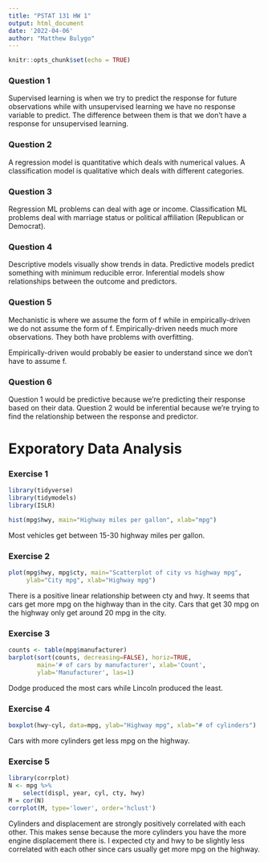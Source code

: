 ```yaml
---
title: "PSTAT 131 HW 1"
output: html_document
date: '2022-04-06'
author: "Matthew Bulygo"
---
```


```r
knitr::opts_chunk$set(echo = TRUE)
```


### Question 1

Supervised learning is when we try to predict the response for future observations while with unsupervised learning we have no response variable to predict. The difference between them is that we don't have a response for unsupervised learning. 


### Question 2

A regression model is quantitative which deals with numerical values. A classification model is qualitative which deals with different categories.


### Question 3

Regression ML problems can deal with age or income. Classification ML problems deal with marriage status or political affiliation (Republican or Democrat).


### Question 4

Descriptive models visually show trends in data. Predictive models predict something with minimum reducible error. Inferential models show relationships between the outcome and predictors. 


### Question 5

Mechanistic is where we assume the form of f while in empirically-driven we do not assume the form of f. Empirically-driven needs much more observations. They both have problems with overfitting. 

Empirically-driven would probably be easier to understand since we don't have to assume f.


### Question 6

Question 1 would be predictive because we're predicting their response based on their data. Question 2 would be inferential because we're trying to find the relationship between the response and predictor. 


# Exporatory Data Analysis

### Exercise 1

```r
library(tidyverse)
library(tidymodels)
library(ISLR)

hist(mpg$hwy, main="Highway miles per gallon", xlab="mpg")
```

Most vehicles get between 15-30 highway miles per gallon.

### Exercise 2

```r
plot(mpg$hwy, mpg$cty, main="Scatterplot of city vs highway mpg",
     ylab="City mpg", xlab="Highway mpg")
```

There is a positive linear relationship between cty and hwy. It seems that cars get more mpg on the highway than in the city. Cars that get 30 mpg on the highway only get around 20 mpg in the city. 

### Exercise 3

```r
counts <- table(mpg$manufacturer)
barplot(sort(counts, decreasing=FALSE), horiz=TRUE,
        main='# of cars by manufacturer', xlab='Count',
        ylab='Manufacturer', las=1)

```

Dodge produced the most cars while Lincoln produced the least. 

### Exercise 4

```r
boxplot(hwy~cyl, data=mpg, ylab="Highway mpg", xlab="# of cylinders")
```

Cars with more cylinders get less mpg on the highway.

### Exercise 5

```r
library(corrplot)
N <- mpg %>%
    select(displ, year, cyl, cty, hwy)
M = cor(N)
corrplot(M, type='lower', order='hclust')
```

Cylinders and displacement are strongly positively correlated with each other. This makes sense because the more cylinders you have the more engine displacement there is. I expected cty and hwy to be slightly less correlated with each other since cars usually get more mpg on the highway. 









